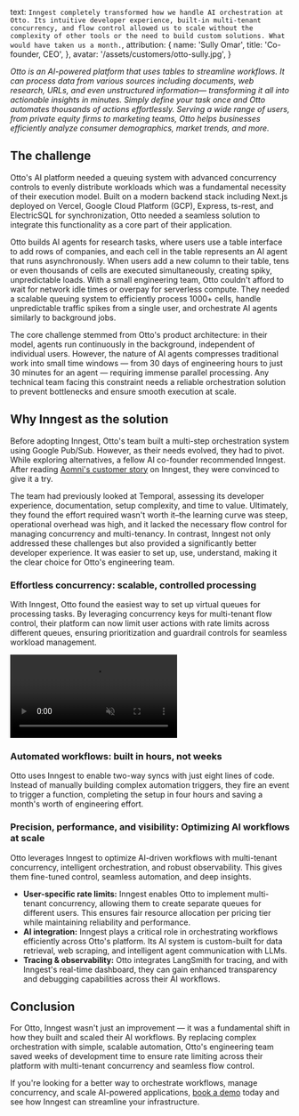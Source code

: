  text: `Inngest completely transformed how we handle AI orchestration at Otto. Its intuitive developer experience, built-in multi-tenant concurrency, and flow control allowed us to scale without the complexity of other tools or the need to build custom solutions. What would have taken us a month.`,
  attribution: {
    name: 'Sully Omar',
    title: 'Co-founder, CEO',
  },
  avatar: '/assets/customers/otto-sully.jpg',
}

_Otto is an AI-powered platform that uses tables to streamline workflows. It can process data from various sources including documents, web research, URLs, and even unstructured information— transforming it all into actionable insights in minutes. Simply define your task once and Otto automates thousands of actions effortlessly. Serving a wide range of users, from private equity firms to marketing teams, Otto helps businesses efficiently analyze consumer demographics, market trends, and more._

## The challenge

Otto's AI platform needed a queuing system with advanced concurrency controls to evenly distribute workloads which was a fundamental necessity of their execution model. Built on a modern backend stack including Next.js deployed on Vercel, Google Cloud Platform (GCP), Express, ts-rest, and ElectricSQL for synchronization, Otto needed a seamless solution to integrate this functionality as a core part of their application.

Otto builds AI agents for research tasks, where users use a table interface to add rows of companies, and each cell in the table represents an AI agent that runs asynchronously. When users add a new column to their table, tens or even thousands of cells are executed simultaneously, creating spiky, unpredictable loads. With a small engineering team, Otto couldn't afford to wait for network idle times or overpay for serverless compute. They needed a scalable queuing system to efficiently process 1000+ cells, handle unpredictable traffic spikes from a single user, and orchestrate AI agents similarly to background jobs.

The core challenge stemmed from Otto's product architecture: in their model, agents run continuously in the background, independent of individual users. However, the nature of AI agents compresses traditional work into small time windows &mdash; from 30 days of engineering hours to just 30 minutes for an agent &mdash; requiring immense parallel processing. Any technical team facing this constraint needs a reliable orchestration solution to prevent bottlenecks and ensure smooth execution at scale.

## Why Inngest as the solution

Before adopting Inngest, Otto's team built a multi-step orchestration system using Google Pub/Sub. However, as their needs evolved, they had to pivot. While exploring alternatives, a fellow AI co-founder recommended Inngest. After reading [Aomni's customer story](/customers/aomni) on Inngest, they were convinced to give it a try.

The team had previously looked at Temporal, assessing its developer experience, documentation, setup complexity, and time to value. Ultimately, they found the effort required wasn't worth it–the learning curve was steep, operational overhead was high, and it lacked the necessary flow control for managing concurrency and multi-tenancy. In contrast, Inngest not only addressed these challenges but also provided a significantly better developer experience. It was easier to set up, use, understand, making it the clear choice for Otto's engineering team.

### Effortless concurrency: scalable, controlled processing

With Inngest, Otto found the easiest way to set up virtual queues for processing tasks. By leveraging concurrency keys for multi-tenant flow control, their platform can now limit user actions with rate limits across different queues, ensuring prioritization and guardrail controls for seamless workload management.

<fig>
<video controls autoPlay loop muted src="https://cdn.inngest.com/customers/otto/otto-table-animation-dark.mp4" />
<figcaption>Example: Instead of processing every simultaneously, Otto can run five concurrent rows at a time for better efficiency</figcaption>
</fig>

### Automated workflows: built in hours, not weeks

Otto uses Inngest to enable two-way syncs with just eight lines of code. Instead of manually building complex automation triggers, they fire an event to trigger a function, completing the setup in four hours and saving a month's worth of engineering effort.

### Precision, performance, and visibility: Optimizing AI workflows at scale

Otto leverages Inngest to optimize AI-driven workflows with multi-tenant concurrency, intelligent orchestration, and robust observability. This gives them fine-tuned control, seamless automation, and deep insights.

* **User-specific rate limits:** Inngest enables Otto to implement multi-tenant concurrency, allowing them to create separate queues for different users. This ensures fair resource allocation per pricing tier while maintaining reliability and performance.
* **AI integration:** Inngest plays a critical role in orchestrating workflows efficiently across Otto's platform. Its AI system is custom-built for data retrieval, web scraping, and intelligent agent communication with LLMs.
* **Tracing & observability:** Otto integrates LangSmith for tracing, and with Inngest's real-time dashboard, they can gain enhanced transparency and debugging capabilities across their AI workflows.

## Conclusion

For Otto, Inngest wasn't just an improvement &mdash; it was a fundamental shift in how they built and scaled their AI workflows. By replacing complex orchestration with simple, scalable automation, Otto's engineering team saved weeks of development time to ensure rate limiting across their platform with multi-tenant concurrency and seamless flow control.

If you're looking for a better way to orchestrate workflows, manage concurrency, and scale AI-powered applications, [book a demo](/contact?ref=case-study-otto) today and see how Inngest can streamline your infrastructure.